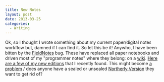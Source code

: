 ```yaml
---
title: New Notes
layout: post
date: 2013-03-25
categories:
  - Writing
---
```


Ok, so I thought I wrote something about my current paper/digital notes workflow
but, damned if I can find it. So let this be it! Anywho, I have been bitten by
the [FieldNotes][1] bug. These have replaced all paper notebooks and driven most
of my "programmer notes" where they belong: on a [wiki][4]. [Here are a few of my new
editions][2] that I recently found. This might become [a problem][3] / does anyone
have a sealed or unsealed [Northerly Version][5] they want to get rid of?

[1]: http://fieldnotesbrand.com/
[2]: http://mlkshk.com/r/PHVT
[3]: http://www.wizards.com/Magic/TCG/Default.aspx
[4]: https://github.com/gollum/gollum
[5]: http://fieldnotesbrand.com/northerly/

